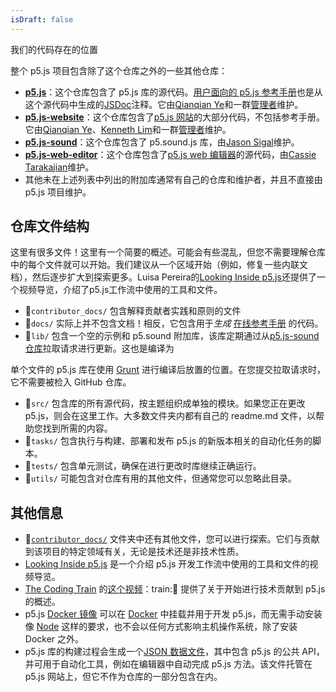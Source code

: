 ```yaml
---
isDraft: false
---
```

我们的代码存在的位置

整个 p5.js 项目包含除了这个仓库之外的一些其他仓库：

* **[p5.js](https://github.com/processing/p5.js)**：这个仓库包含了 p5.js 库的源代码。[用户面向的 p5.js 参考手册](https://p5js.org/reference/)也是从这个源代码中生成的[JSDoc](https://jsdoc.app/)注释。它由[Qianqian Ye](https://github.com/qianqianye)和一群[管理者](https://github.com/processing/p5.js#stewards)维护。
* **[p5.js-website](https://github.com/processing/p5.js-website)**：这个仓库包含了[p5.js 网站](http://p5js.org)的大部分代码，不包括参考手册。它由[Qianqian Ye](https://github.com/qianqianye)、[Kenneth Lim](https://github.com/limzykenneth)和一群[管理者](https://github.com/processing/p5.js-website#stewards)维护。
* **[p5.js-sound](https://github.com/processing/p5.js-sound)**：这个仓库包含了 p5.sound.js 库，由[Jason Sigal](https://github.com/therewasaguy)维护。
* **[p5.js-web-editor](https://github.com/processing/p5.js-web-editor)**：这个仓库包含了[p5.js web 编辑器](https://editor.p5js.org)的源代码，由[Cassie Tarakajian](https://github.com/catarak)维护。
* 其他未在上述列表中列出的附加库通常有自己的仓库和维护者，并且不直接由 p5.js 项目维护。

## 仓库文件结构

这里有很多文件！这里有一个简要的概述。可能会有些混乱，但您不需要理解仓库中的每个文件就可以开始。我们建议从一个区域开始（例如，修复一些内联文档），然后逐步扩大到探索更多。Luisa Pereira的[Looking Inside p5.js](https://www.luisapereira.net/teaching/materials/processing-foundation)还提供了一个视频导览，介绍了p5.js工作流中使用的工具和文件。

* 📁`contributor_docs/` 包含解释贡献者实践和原则的文件
* 📁`docs/` 实际上并不包含文档！相反，它包含用于*生成* [在线参考手册](https://p5js.org/reference/) 的代码。
* 📁`lib/` 包含一个空的示例和 p5.sound 附加库，该库定期通过从[p5.js-sound 仓库](https://github.com/processing/p5.js-sound)拉取请求进行更新。这也是编译为

单个文件的 p5.js 库在使用 [Grunt](https://gruntjs.com/) 进行编译后放置的位置。在您提交拉取请求时，它不需要被检入 GitHub 仓库。

* 📁`src/` 包含库的所有源代码，按主题组织成单独的模块。如果您正在更改 p5.js，则会在这里工作。大多数文件夹内都有自己的 readme.md 文件，以帮助您找到所需的内容。
* 📁`tasks/` 包含执行与构建、部署和发布 p5.js 的新版本相关的自动化任务的脚本。
* 📁`tests/` 包含单元测试，确保在进行更改时库继续正确运行。
* 📁`utils/` 可能包含对仓库有用的其他文件，但通常您可以忽略此目录。

## 其他信息

* 📁[`contributor_docs/`](https://github.com/processing/p5.js/tree/main/contributor_docs) 文件夹中还有其他文件，您可以进行探索。它们与贡献到该项目的特定领域有关，无论是技术还是非技术性质。
* [Looking Inside p5.js](https://www.luisapereira.net/teaching/materials/processing-foundation) 是一个介绍 p5.js 开发工作流中使用的工具和文件的视频导览。
* [The Coding Train](https://youtu.be/Rr3vLyP1Ods) 的[这个视频](https://youtu.be/Rr3vLyP1Ods)：train::rainbow: 提供了关于开始进行技术贡献到 p5.js 的概述。
* p5.js [Docker 镜像](https://github.com/toolness/p5.js-docker) 可以在 [Docker](https://www.docker.com/) 中挂载并用于开发 p5.js，而无需手动安装像 [Node](https://nodejs.org/) 这样的要求，也不会以任何方式影响主机操作系统，除了安装 Docker 之外。
* p5.js 库的构建过程会生成一个[JSON 数据文件](https://p5js.org/reference/data.json)，其中包含 p5.js 的公共 API，并可用于自动化工具，例如在编辑器中自动完成 p5.js 方法。该文件托管在 p5.js 网站上，但它不作为仓库的一部分包含在内。
